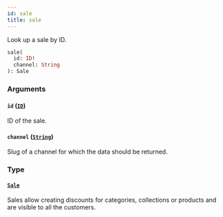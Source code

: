 ```yaml
---
id: sale
title: sale
---
```



Look up a sale by ID.

```graphql
sale(
  id: ID!
  channel: String
): Sale
```


### Arguments

#### `id` ([`ID`](../../../developer/api-reference/scalars/id))

ID of the sale.


#### `channel` ([`String`](../../../developer/api-reference/scalars/string))

Slug of a channel for which the data should be returned.


### Type

#### [`Sale`](../../../developer/api-reference/objects/sale) 

Sales allow creating discounts for categories, collections or products and are visible to all the customers.




